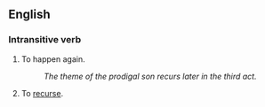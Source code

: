 ==English==

===Intransitive verb===

# To happen again.
#: ''The theme of the prodigal son recurs later in the third act.''
# To [[recurse]].